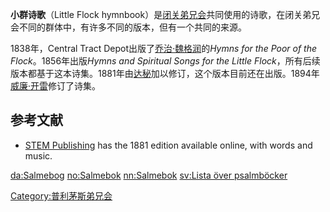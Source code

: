 '''小群诗歌'''（Little Flock hymnbook）是[[闭关弟兄会|闭关弟兄会]]共同使用的诗歌，在闭关弟兄会不同的群体中，有许多不同的版本，但有一个共同的来源。 

1838年，Central Tract Depot出版了[[乔治·魏格润|乔治·魏格润]]的''Hymns for the Poor of the Flock''。1856年出版''Hymns and Spiritual Songs for the Little Flock''，所有后续版本都基于这本诗集。1881年由[[达秘|达秘]]加以修订，这个版本目前还在出版。1894年[[威廉·开雷|威廉·开雷]]修订了诗集。

== 参考文献 ==
* [http://www.stempublishing.com/hymns/ STEM Publishing] {{Wayback|url=http://www.stempublishing.com/hymns/ |date=20110430083921 }} has the 1881 edition available online, with words and music.

{{reflist}}

{{DEFAULTSORT:Hymnals}}

[[Category:普利茅斯弟兄会|Category:普利茅斯弟兄会]]

[[da:Salmebog|da:Salmebog]]
[[no:Salmebok|no:Salmebok]]
[[nn:Salmebok|nn:Salmebok]]
[[sv:Lista_över_psalmböcker|sv:Lista över psalmböcker]]